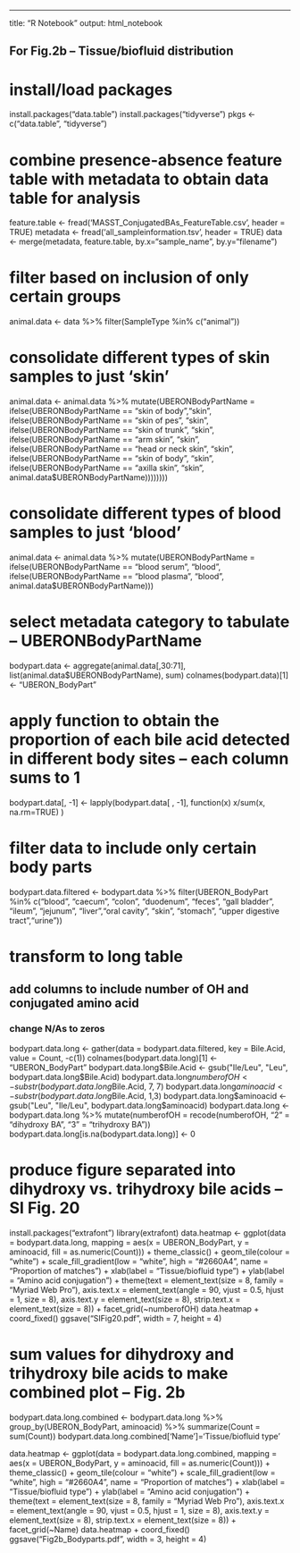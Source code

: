 ---
title: "R Notebook"
output: html_notebook

## For Fig.2b -- Tissue/biofluid distribution
# install/load packages
install.packages("data.table")
install.packages("tidyverse")
pkgs <- c("data.table", "tidyverse")

# combine presence-absence feature table with metadata to obtain data table for analysis
feature.table <- fread('MASST_ConjugatedBAs_FeatureTable.csv', header = TRUE)
metadata <- fread('all_sampleinformation.tsv', header = TRUE)
data <- merge(metadata, feature.table, by.x="sample_name", by.y="filename")

# filter based on inclusion of only certain groups
animal.data <- data %>%
    filter(SampleType %in% c("animal"))

# consolidate different types of skin samples to just 'skin'
animal.data <- animal.data %>%
mutate(UBERONBodyPartName = ifelse(UBERONBodyPartName == "skin of body","skin",
                               ifelse(UBERONBodyPartName == "skin of pes", "skin",
                                 ifelse(UBERONBodyPartName == "skin of trunk", "skin",
                                    ifelse(UBERONBodyPartName == "arm skin", "skin",  
                                      ifelse(UBERONBodyPartName == "head or neck skin", "skin",
                                        ifelse(UBERONBodyPartName == "skin of body", "skin",
                                          ifelse(UBERONBodyPartName == "axilla skin", "skin", animal.data$UBERONBodyPartName))))))))

# consolidate different types of blood samples to just 'blood'
animal.data <- animal.data %>%
mutate(UBERONBodyPartName = ifelse(UBERONBodyPartName == "blood serum", "blood",
                                ifelse(UBERONBodyPartName == "blood plasma", "blood", animal.data$UBERONBodyPartName)))

# select metadata category to tabulate -- UBERONBodyPartName
bodypart.data <- aggregate(animal.data[,30:71], list(animal.data$UBERONBodyPartName), sum)
colnames(bodypart.data)[1] <- "UBERON_BodyPart"

# apply function to obtain the proportion of each bile acid detected in different body sites -- each column sums to 1 
bodypart.data[, -1] <- lapply(bodypart.data[ , -1], function(x) x/sum(x, na.rm=TRUE) )

# filter data to include only certain body parts
bodypart.data.filtered <- bodypart.data %>%
    filter(UBERON_BodyPart %in% c("blood", "caecum", "colon", "duodenum", "feces", "gall bladder", "ileum", "jejunum", "liver","oral cavity", "skin", "stomach", "upper digestive tract","urine"))

# transform to long table
## add columns to include number of OH and conjugated amino acid
### change N/As to zeros
bodypart.data.long <- gather(data = bodypart.data.filtered, key = Bile.Acid, value = Count, -c(1))
colnames(bodypart.data.long)[1] <- "UBERON_BodyPart"
bodypart.data.long$Bile.Acid <- gsub("Ile/Leu", "Leu", bodypart.data.long$Bile.Acid)
bodypart.data.long$numberofOH <- substr(bodypart.data.long$Bile.Acid, 7, 7)
bodypart.data.long$aminoacid <- substr(bodypart.data.long$Bile.Acid, 1,3)
bodypart.data.long$aminoacid <- gsub("Leu", "Ile/Leu", bodypart.data.long$aminoacid)
bodypart.data.long <- bodypart.data.long %>%
    mutate(numberofOH = recode(numberofOH,
    "2" = "dihydroxy BA",
    "3" = "trihydroxy BA"))
bodypart.data.long[is.na(bodypart.data.long)] <- 0

# produce figure separated into dihydroxy vs. trihydroxy bile acids -- SI Fig. 20
install.packages("extrafont")
library(extrafont)
data.heatmap <- ggplot(data = bodypart.data.long, mapping = aes(x = UBERON_BodyPart,
                                                       y = aminoacid,
                                                    fill = as.numeric(Count))) +
    theme_classic() +
    geom_tile(colour = "white") +
    scale_fill_gradient(low = "white", high = "#2660A4", name = "Proportion of matches") +
    xlab(label = "Tissue/biofluid type") +
    ylab(label = "Amino acid conjugation") +
        theme(text = element_text(size = 8, family = "Myriad Web Pro"), axis.text.x = element_text(angle = 90, vjust = 0.5, hjust = 1, size = 8), axis.text.y = element_text(size = 8), strip.text.x = element_text(size = 8)) +
    facet_grid(~numberofOH)
data.heatmap + coord_fixed()
ggsave("SIFig20.pdf", width = 7, height = 4)

# sum values for dihydroxy and trihydroxy bile acids to make combined plot -- Fig. 2b
bodypart.data.long.combined <- bodypart.data.long %>%
      group_by(UBERON_BodyPart, aminoacid) %>%
      summarize(Count = sum(Count))
bodypart.data.long.combined['Name']='Tissue/biofluid type'

data.heatmap <- ggplot(data = bodypart.data.long.combined, mapping = aes(x = UBERON_BodyPart,
                                                       y = aminoacid,
                                                    fill = as.numeric(Count))) +
    theme_classic() +
    geom_tile(colour = "white") +
    scale_fill_gradient(low = "white", high = "#2660A4", name = "Proportion of matches") +
    xlab(label = "Tissue/biofluid type") +
    ylab(label = "Amino acid conjugation") +
        theme(text = element_text(size = 8, family = "Myriad Web Pro"), axis.text.x = element_text(angle = 90, vjust = 0.5, hjust = 1, size = 8), axis.text.y = element_text(size = 8), strip.text.x = element_text(size = 8)) +
    facet_grid(~Name)
data.heatmap + coord_fixed()
ggsave("Fig2b_Bodyparts.pdf", width = 3, height = 4)


